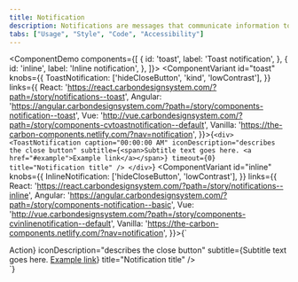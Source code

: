 ```yaml
---
title: Notification
description: Notifications are messages that communicate information to the user. The two main types of notificaitons are toast notifications and inline notifications.
tabs: ["Usage", "Style", "Code", "Accessibility"]
---
```


<ComponentDemo
  components={[
    {
      id: 'toast',
      label: 'Toast notification',
    },
    {
      id: 'inline',
      label: 'Inline notification',
    },
  ]}>
  <ComponentVariant
    id="toast"
    knobs={{
      ToastNotification: ['hideCloseButton', 'kind', 'lowContrast'],
    }}
    links={{
      React:
        'https://react.carbondesignsystem.com/?path=/story/notifications--toast',
      Angular:
        'https://angular.carbondesignsystem.com/?path=/story/components-notification--toast',
      Vue:
        'http://vue.carbondesignsystem.com/?path=/story/components-cvtoastnotification--default',
      Vanilla: 'https://the-carbon-components.netlify.com/?nav=notification',
    }}>{`
    <div>
      <ToastNotification
        caption="00:00:00 AM"
        iconDescription="describes the close button"
        subtitle={<span>Subtitle text goes here. <a href="#example">Example link</a></span>}
        timeout={0}
        title="Notification title"
      />
    </div>
`}</ComponentVariant>
  <ComponentVariant
    id="inline"
    knobs={{
      InlineNotification: ['hideCloseButton', 'lowContrast'],
    }}
    links={{
      React:
        'https://react.carbondesignsystem.com/?path=/story/notifications--inline',
      Angular:
        'https://angular.carbondesignsystem.com/?path=/story/components-notification--basic',
      Vue:
        'http://vue.carbondesignsystem.com/?path=/story/components-cvinlinenotification--default',
      Vanilla: 'https://the-carbon-components.netlify.com/?nav=notification',
    }}>{`
  <div>
    <InlineNotification
      kind="info"
      actions={<NotificationActionButton>Action</NotificationActionButton>}
      iconDescription="describes the close button"
      subtitle={<span>Subtitle text goes here. <a href="#example">Example link</a></span>}
      title="Notification title"
    />
  </div>
`}</ComponentVariant>
</ComponentDemo>
